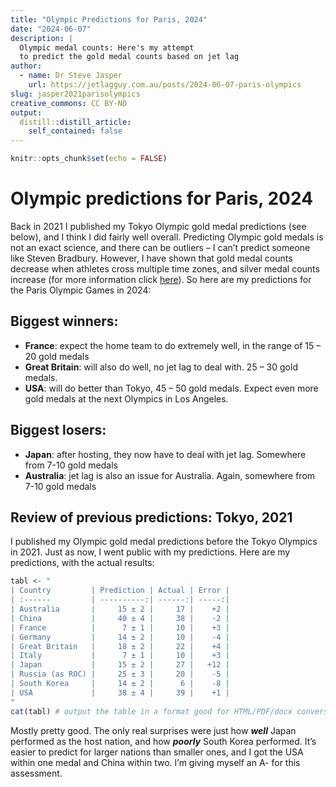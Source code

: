 ```yaml
---
title: "Olympic Predictions for Paris, 2024"
date: "2024-06-07"
description: |
  Olympic medal counts: Here's my attempt   
  to predict the gold medal counts based on jet lag
author:
  - name: Dr Steve Jasper
    url: https://jetlagguy.com.au/posts/2024-06-07-paris-olympics
slug: jasper2021parisolympics
creative_commons: CC BY-ND
output:
  distill::distill_article:
    self_contained: false
---
```


```r
knitr::opts_chunk$set(echo = FALSE)
```

# Olympic predictions for Paris, 2024

Back in 2021 I published my Tokyo Olympic gold medal predictions (see below), and I think I did fairly well overall. Predicting Olympic gold medals is not an exact
science, and there can be outliers – I can’t predict someone like Steven Bradbury.  However, I have shown that gold medal counts decrease when athletes cross
multiple time zones, and silver medal counts increase (for more information click [here](https://www.frontiersin.org/journals/public-health/articles/10.3389/fpubh.2022.998484/full)). So here are my predictions for the Paris Olympic Games in 2024:

## Biggest winners:

* **France**: expect the home team to do extremely well, in the range of 15 – 20 gold medals
* **Great Britain**: will also do well, no jet lag to deal with. 25 – 30 gold medals.
* **USA**: will do better than Tokyo, 45 – 50 gold medals. Expect even more gold medals at the next Olympics in Los Angeles.

## Biggest losers:

* **Japan**: after hosting, they now have to deal with jet lag. Somewhere from 7-10 gold medals
* **Australia**: jet lag is also an issue for Australia. Again, somewhere from 7-10 gold medals

## Review of previous predictions: Tokyo, 2021

I published my Olympic gold medal predictions before the Tokyo Olympics in 2021. Just as now, I went public with my predictions. Here are my predictions, with the actual results:

```r
tabl <- "
| Country         | Prediction | Actual | Error |
| :------         | ----------:| ------:| -----:|
| Australia       |     15 ± 2 |     17 |    +2 |
| China           |     40 ± 4 |     38 |    -2 |
| France          |      7 ± 1 |     10 |    +3 |
| Germany         |     14 ± 2 |     10 |    -4 |
| Great Britain   |     18 ± 2 |     22 |    +4 |
| Italy           |      7 ± 1 |     10 |    +3 |
| Japan           |     15 ± 2 |     27 |   +12 |
| Russia (as ROC) |     25 ± 3 |     20 |    -5 |
| South Korea     |     14 ± 2 |      6 |    -8 |
| USA             |     38 ± 4 |     39 |    +1 |
"
cat(tabl) # output the table in a format good for HTML/PDF/docx conversion
```

Mostly pretty good. The only real surprises were just how ***well*** Japan performed as the host nation, and how ***poorly*** South Korea performed. It’s easier to predict for larger nations than smaller ones, and I got the USA within one medal and China within two. I’m giving myself an A- for this assessment.
